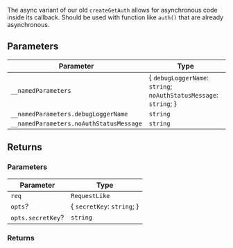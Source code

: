 The async variant of our old `createGetAuth` allows for asynchronous code inside its callback.
Should be used with function like `auth()` that are already asynchronous.

## Parameters

| Parameter | Type |
| ------ | ------ |
| `__namedParameters` | \{ `debugLoggerName`: `string`; `noAuthStatusMessage`: `string`; \} |
| `__namedParameters.debugLoggerName` | `string` |
| `__namedParameters.noAuthStatusMessage` | `string` |

## Returns

### Parameters

| Parameter | Type |
| ------ | ------ |
| `req` | `RequestLike` |
| `opts`? | \{ `secretKey`: `string`; \} |
| `opts.secretKey`? | `string` |

### Returns
